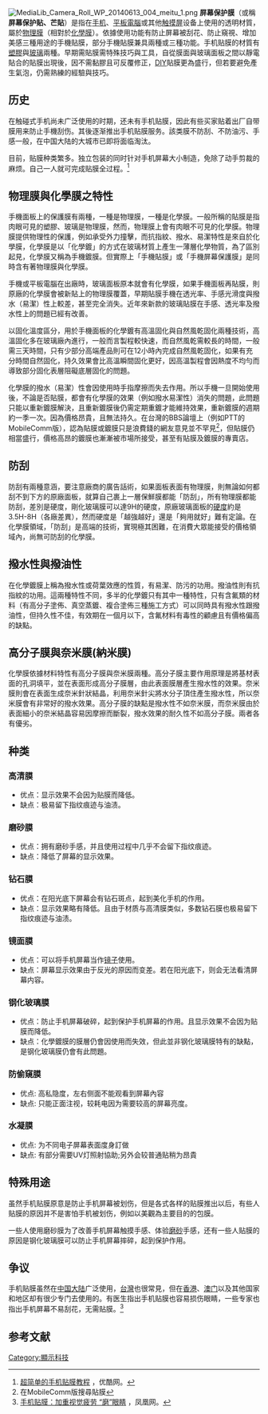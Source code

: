 {{expand|time=2014-06-17T08:03:49+00:00}}
{{noteTA
|G1=IT
|1=zh-cn:触摸屏; zh-tw:触碰式;
}}
[[File:MediaLib_Camera_Roll_WP_20140613_004_meitu_1.png|thumb]]
'''屏幕保护膜'''（或稱'''屏幕保护贴、芒貼'''）是指在[[移动电话|手机]]、[[平板電腦|平板電腦]]或其他[[觸控式螢幕|触摸屏]]设备上使用的透明材質，屬於[[物理膜|物理膜]]（相對於[[化學膜|化學膜]]）。依據使用功能有防止屏幕被刮花、防止窺視、增加美感三種用途的手機贴膜，部分手機貼膜兼具兩種或三種功能。手机贴膜的材質有[[塑料|塑膠]]與[[玻璃|玻璃]]兩種。早期需貼膜需特殊技巧與工具，自從膜面與玻璃面板之間以靜電貼合的貼膜出現後，因不需黏膠且可反覆修正，[[DIY|DIY]]貼膜更為盛行，但若要避免產生氣泡，仍需熟練的經驗與技巧。

==历史==
在触碰式手机尚未广泛使用的时期，还未有手机贴膜，因此有些买家贴着出厂自带膜用来防止手機刮伤。其後逐渐推出手机贴膜服务。該类膜不防刮、不防油污、手感一般，在中国大陆的大城市已即将面临淘汰。

目前，贴膜种类繁多。独立包装的同时针对手机屏幕大小制造，免除了动手剪裁的麻烦。自己一人就可完成贴膜全过程。<ref>[http://v.youku.com/v_show/id_XNzI0MTc1NTUy.html 超简单的手机贴膜教程] {{Wayback|url=http://v.youku.com/v_show/id_XNzI0MTc1NTUy.html |date=20141027214835 }}，优酷网。{{简体中文}}</ref>

==物理膜與化學膜之特性==
手機面板上的保護膜有兩種，一種是物理膜，一種是化學膜。一般所稱的貼膜是指肉眼可見的塑膠、玻璃是物理膜，然而，物理膜上會有肉眼不可見的化學膜。物理膜提供物理性的保護，例如承受外力撞擊，而抗指紋、撥水、易潔特性是來自於化學膜，化學膜是以「化學鍍」的方式在玻璃材質上產生一薄層化學物質，為了區別起見，化學膜又稱為手機鍍膜。但實際上「手機貼膜」或「手機屏幕保護膜」是同時含有著物理膜與化學膜。

手機或平板電腦在出廠時，玻璃面板原本就會有化學膜，如果手機面板再貼膜，則原廠的化學膜會被新貼上的物理膜覆蓋，早期貼膜手機在透光率、手感光滑度與撥水（易潔）性上較差，甚至完全消失。近年來新款的玻璃貼膜在手感、透光率及撥水性上的問題已經有改善。

以固化溫度區分，用於手機面板的化學鍍有高溫固化與自然風乾固化兩種技術，高溫固化多在玻璃廠內進行，一般而言製程較快速，而自然風乾需較長的時間，一般需三天時間，只有少部分高端產品則可在12小時內完成自然風乾固化，如果有充分時間自然固化，持久效果會比高溫瞬間固化更好，因高溫製程會因熱度不均勻而導致部分固化表層阻礙底層固化的問題。

化學膜的撥水（易潔）性會因使用時手指摩擦而失去作用。所以手機一旦開始使用後，不論是否貼膜，都會有化學膜的效果（例如撥水易潔性）消失的問題，此問題只能以重新鍍膜解決，且重新鍍膜後仍需定期重鍍才能維持效果，重新鍍膜的週期約一季一次。因為價格昂貴，且無法持久。在台灣的BBS論壇上（例如PTT的MobileComm版），認為貼膜或鍍膜只是浪費錢的網友意見並不罕見<ref>在MobileComm版搜尋貼膜</ref>，但貼膜仍相當盛行，價格高昂的鍍膜也漸漸被市場所接受，甚至有貼膜及鍍膜的專賣店。

==防刮==
防刮有兩種意涵，要注意廠商的廣告話術，如果面板表面有物理膜，則無論如何都刮不到下方的原廠面板，就算自己裹上一層保鮮膜都能「防刮」，所有物理膜都能防刮，差別是硬度，剛化玻璃膜可以達9H的硬度，原廠玻璃面板的[[硬度|硬度]]約是3.5H-8H（各廠差異），然而硬度是「越強越好」還是「夠用就好」難有定論。在化學膜領域，「防刮」是高端的技術，實現極其困難，在消費大眾能接受的價格領域內，尚無可防刮的化學膜。

==撥水性與撥油性==
在化學鍍膜上稱為撥水性或荷葉效應的性質，有易潔、防污的功用。撥油性則有抗指紋的功用。這兩種特性不同，多半的化學鍍只有其中一種特性，只有含氟類的材料（有高分子塗佈、真空蒸鍍、複合塗佈三種施工方式）可以同時具有撥水性跟撥油性，但持久性不佳，有效期在一個月以下，含氟材料有毒性的顧慮且有價格偏高的缺點。

==高分子膜與奈米膜(納米膜)==
化學膜依據材料特性有高分子膜與奈米膜兩種。高分子膜主要作用原理是將基材表面的孔洞填平，並在表面形成高分子膜層，由此表面膜層產生撥水性的效果。奈米膜則會在表面生成奈米針狀結晶，利用奈米針尖將水分子頂住產生撥水性，所以奈米膜會有非常好的撥水效果。高分子膜的缺點是撥水性不如奈米膜，而奈米膜由於表面細小的奈米結晶容易因摩擦而斷裂，撥水效果的耐久性不如高分子膜。兩者各有優劣。

==种类==
===高清膜===
*优点：显示效果不会因为贴膜而降低。
*缺点：极易留下指纹痕迹与油渍。
===磨砂膜===
*优点：拥有磨砂手感，并且使用过程中几乎不会留下指纹痕迹。
*缺点：降低了屏幕的显示效果。
===钻石膜===
*优点：在阳光底下屏幕会有钻石斑点，起到美化手机的作用。
*缺点：显示效果略有降低。且由于材质与高清膜类似，多数钻石膜也极易留下指纹痕迹与油渍。
===镜面膜===
*优点：可以将手机屏幕当作[[镜子|镜子]]使用。
*缺点：屏幕显示效果由于反光的原因而变差。若在阳光底下，则会无法看清屏幕内容。
===钢化玻璃膜===
*优点：防止手机屏幕破碎，起到保护手机屏幕的作用。且显示效果不会因为贴膜而降低。
*缺点：化學鍍膜的膜層仍會因使用而失效，但此並非钢化玻璃膜特有的缺點，是钢化玻璃膜仍會有此問題。
===防偷窺膜===
*优点: 高私隐度，左右侧面不能观看到屏幕內容
*缺点: 只能正面注视，较耗电因为需要较高的屏幕亮度。
===水凝膜===
*优点: 为不同电子屏幕表面度身訂做
*缺点: 有部分需要UV灯照射協助;另外会较普通贴稍为昂貴

==特殊用途==
虽然手机贴膜原意是防止手机屏幕被划伤，但是各式各样的贴膜推出以后，有些人贴膜的原因并不是害怕手机被划伤，例如以美觀為主要目的的包膜。

一些人使用磨砂膜为了改善手机屏幕触摸手感、体验[[磨砂|磨砂]]手感，还有一些人贴膜的原因是钢化玻璃膜可以防止手机屏幕摔碎，起到保护作用。
==争议==
手机贴膜虽然在[[中国大陆|中国大陆]]广泛使用，[[台灣|台灣]]也很常見，但在[[香港|香港]]、[[澳门|澳门]]以及其他国家和地区却有很少专门去使用的。有医生指出手机贴膜也容易损伤眼睛，一些专家也指出手机屏幕不易刮花，无需贴膜。<ref>[http://finance.ifeng.com/a/20130910/10647096_0.shtml 手机贴膜：加重视觉疲劳 “磨”眼睛] {{Wayback|url=http://finance.ifeng.com/a/20130910/10647096_0.shtml |date=20140714213419 }}，凤凰网。</ref>

==参考文献==

<references/>

[[Category:顯示科技|Category:顯示科技]]